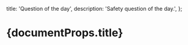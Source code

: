   title: 'Question of the day',
  description: 'Safety question of the day.',
};

# {documentProps.title}

<QOD />
